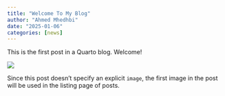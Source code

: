 ```yaml
---
title: "Welcome To My Blog"
author: "Ahmed Mhedhbi"
date: "2025-01-06"
categories: [news]
---
```


This is the first post in a Quarto blog. Welcome!

![](thumbnail.jpg)

Since this post doesn't specify an explicit `image`, the first image in the post will be used in the listing page of posts.
